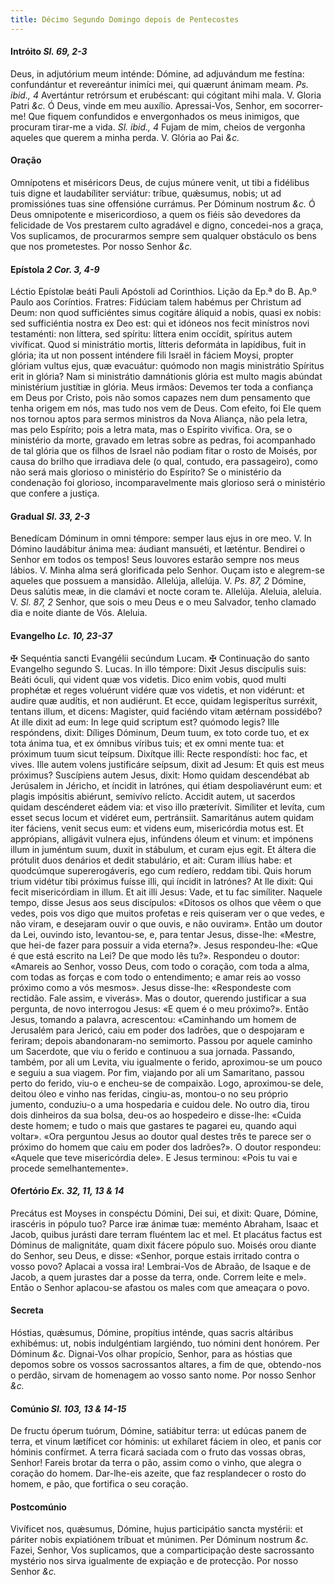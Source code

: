 ```yaml
---
title: Décimo Segundo Domingo depois de Pentecostes
---
```


#### Intróito <em>Sl. 69, 2-3</em>

<div class="grid grid-cols-2 gap-5">
  <span class="text-justify">
    Deus, in adjutórium meum inténde: Dómine, ad adjuvándum me festína:
    confundántur et revereántur inimíci mei, qui quærunt ánimam meam.
    <em>Ps. ibid., 4</em> Avertántur retrórsum et erubéscant: qui cógitant mihi mala.
    V. Gloria Patri <em>&c.</em>
  </span>
  <span class="text-justify">
    Ó Deus, vinde em meu auxílio. Apressai-Vos, Senhor, em socorrer-me! Que
    fiquem confundidos e envergonhados os meus inimigos, que procuram tirar-me a
    vida. <em>Sl. ibid., 4</em> Fujam de mim, cheios de vergonha aqueles que
    querem a minha perda. V. Glória ao Pai <em>&c.</em>
  </span>
</div>

#### Oração

<div class="grid grid-cols-2 gap-5">
  <span class="text-justify">
    Omnípotens et miséricors Deus, de cujus múnere venit, ut tibi a fidélibus
    tuis digne et laudabíliter serviátur: tríbue, quǽsumus, nobis; ut ad
    promissiónes tuas sine offensióne currámus. Per Dóminum nostrum <em>&c.</em>
  </span>
  <span class="text-justify">
    Ó Deus omnipotente e misericordioso, a quem os fiéis são devedores da
    felicidade de Vos prestarem culto agradável e digno, concedei-nos a graça,
    Vos suplicamos, de procurarmos sempre sem qualquer obstáculo os bens que nos
    prometestes. Por nosso Senhor <em>&c.</em>
  </span>
</div>

#### Epístola <em>2 Cor. 3, 4-9</em>

<div class="grid grid-cols-2 gap-5">
  <span class="text-justify">
    Léctio Epístolæ beáti Pauli Apóstoli ad Corinthios.
  </span>
  <span class="text-justify">
    Lição da Ep.ª do B. Ap.º Paulo aos Coríntios.
  </span>
  <span class="text-justify">
    Fratres: Fidúciam talem habémus per Christum ad Deum: non quod sufficiéntes
    simus cogitáre áliquid a nobis, quasi ex nobis: sed sufficiéntia nostra ex
    Deo est: qui et idóneos nos fecit minístros novi testaménti: non líttera,
    sed spíritu: líttera enim occídit, spíritus autem vivíficat. Quod si
    ministrátio mortis, lítteris deformáta in lapídibus, fuit in glória; ita ut
    non possent inténdere fili Israël in fáciem Moysi, propter glóriam vultus
    ejus, quæ evacuátur: quómodo non magis ministrátio Spíritus erit in glória?
    Nam si ministrátio damnátionis glória est multo magis abúndat ministérium
    justítiæ in glória.
  </span>
  <span class="text-justify">
    Meus irmãos: Devemos ter toda a confiança em Deus por Cristo, pois não somos
    capazes nem dum pensamento que tenha origem em nós, mas tudo nos vem de
    Deus. Com efeito, foi Ele quem nos tornou aptos para sermos ministros da
    Nova Aliança, não pela letra, mas pelo Espírito; pois a letra mata, mas o
    Espírito vivifica. Ora, se o ministério da morte, gravado em letras sobre as
    pedras, foi acompanhado de tal glória que os filhos de Israel não podiam
    fitar o rosto de Moisés, por causa do brilho que irradiava dele (o qual,
    contudo, era passageiro), como não será mais glorioso o ministério do
    Espírito? Se o ministério da condenação foi glorioso, incomparavelmente mais
    glorioso será o ministério que confere a justiça.
  </span>
</div>

#### Gradual <em>Sl. 33, 2-3</em>

<div class="grid grid-cols-2 gap-5">
  <span class="text-justify">
    Benedícam Dóminum in omni témpore: semper laus ejus in ore meo. V. In Dómino
    laudábitur ánima mea: áudiant mansuéti, et læténtur.
  </span>
  <span class="text-justify">
    Bendirei o Senhor em todos os tempos! Seus louvores estarão sempre nos meus
    lábios. V. Minha alma será glorificada pelo Senhor. Ouçam isto e alegrem-se
    aqueles que possuem a mansidão.
  </span>
  <span class="text-justify">
    Allelúja, allelúja. V. <em>Ps. 87, 2</em> Dómine, Deus salútis meæ, in die
    clamávi et nocte coram te. Allelúja.
  </span>
  <span class="text-justify">
    Aleluia, aleluia. V. <em>Sl. 87, 2</em> Senhor, que sois o meu Deus e o meu
    Salvador, tenho clamado dia e noite diante de Vós. Aleluia.
  </span>
</div>

#### Evangelho <em>Lc. 10, 23-37</em>

<div class="grid grid-cols-2 gap-5">
  <span class="text-justify">
    <span class="text-red-500">&#10016;</span> Sequéntia sancti Evangélii
    secúndum Lucam.
  </span>
  <span class="text-justify">
    <span class="text-red-500">&#10016;</span> Continuação do santo Evangelho
    segundo S. Lucas.
  </span>
  <span class="text-justify">
    In illo témpore: Dixit Jesus discípulis suis: Beáti óculi, qui vident quæ
    vos videtis. Dico enim vobis, quod multi prophétæ et reges voluérunt vidére
    quæ vos videtis, et non vidérunt: et audire quæ audítis, et non audiérunt.
    Et ecce, quidam legisperítus surréxit, tentans illum, et dicens: Magister,
    quid faciéndo vitam ætérnam possidébo? At ille dixit ad eum: In lege quid
    scriptum est? quómodo legis? Ille respóndens, dixit: Díliges Dóminum, Deum
    tuum, ex toto corde tuo, et ex tota ánima tua, et ex ómnibus víribus tuis;
    et ex omni mente tua: et próximum tuum sicut teípsum. Dixítque illi: Recte
    respondísti: hoc fac, et vives. Ille autem volens justificáre seípsum, dixit
    ad Jesum: Et quis est meus próximus? Suscípiens autem Jesus, dixit: Homo
    quidam descendébat ab Jerúsalem in Jéricho, et íncidit in latrónes, qui
    étiam despoliavérunt eum: et plagis impósitis abiérunt, semivívo relícto.
    Accidit autem, ut sacerdos quidam descénderet eádem via: et viso illo
    præterívit. Simíliter et levíta, cum esset secus locum et vidéret eum,
    pertránsiit. Samaritánus autem quidam iter fáciens, venit secus eum: et
    videns eum, misericórdia motus est. Et apprópians, alligávit vulnera ejus,
    infúndens óleum et vinum: et impónens illum in juméntum suum, duxit in
    stábulum, et curam ejus egit. Et áltera die prótulit duos denários et dedit
    stabulário, et ait: Curam illíus habe: et quodcúmque supererogáveris, ego
    cum redíero, reddam tibi. Quis horum trium vidétur tibi próximus fuísse
    illi, qui íncidit in latrónes? At lle dixit: Qui fecit misericórdiam in
    illum. Et ait illi Jesus: Vade, et tu fac simíliter.
  </span>
  <span class="text-justify">
    Naquele tempo, disse Jesus aos seus discípulos: «Ditosos os olhos que vêem o
    que vedes, pois vos digo que muitos profetas e reis quiseram ver o que
    vedes, e não viram, e desejaram ouvir o que ouvis, e não ouviram». Então um
    doutor da Lei, ouvindo isto, levantou-se, e, para tentar Jesus, disse-lhe:
    «Mestre, que hei-de fazer para possuir a vida eterna?». Jesus respondeu-lhe:
    «Que é que está escrito na Lei? De que modo lês tu?». Respondeu o doutor:
    «Amareis ao Senhor, vosso Deus, com todo o coração, com toda a alma, com
    todas as forças e com todo o entendimento; e amar reis ao vosso próximo como
    a vós mesmos». Jesus disse-lhe: «Respondeste com rectidão. Fale assim, e
    viverás». Mas o doutor, querendo justificar a sua pergunta, de novo
    interrogou Jesus: «E quem é o meu próximo?». Então Jesus, tomando a palavra,
    acrescentou: «Caminhando um homem de Jerusalém para Jericó, caiu em poder
    dos ladrões, que o despojaram e feriram; depois abandonaram-no semimorto.
    Passou por aquele caminho um Sacerdote, que viu o ferido e continuou a sua
    jornada. Passando, também, por ali um Levita, viu igualmente o ferido,
    aproximou-se um pouco e seguiu a sua viagem. Por fim, viajando por ali um
    Samaritano, passou perto do ferido, viu-o e encheu-se de compaixão. Logo,
    aproximou-se dele, deitou óleo e vinho nas feridas, cingiu-as, montou-o no
    seu próprio jumento, conduziu-o a uma hospedaria e cuidou dele. No outro
    dia, tirou dois dinheiros da sua bolsa, deu-os ao hospedeiro e disse-lhe:
    «Cuida deste homem; e tudo o mais que gastares te pagarei eu, quando aqui
    voltar». «Ora perguntou Jesus ao doutor qual destes três te parece ser o
    próximo do homem que caiu em poder dos ladrões?». O doutor respondeu:
    «Aquele que teve misericórdia dele». E Jesus terminou: «Pois tu vai e
    procede semelhantemente».
  </span>
</div>

#### Ofertório <em>Ex. 32, 11, 13 & 14</em>

<div class="grid grid-cols-2 gap-5">
  <span class="text-justify">
    Precátus est Moyses in conspéctu Dómini, Dei sui, et dixit: Quare, Dómine,
    irascéris in pópulo tuo? Parce iræ ánimæ tuæ: meménto Abraham, Isaac et
    Jacob, quibus jurásti dare terram fluéntem lac et mel. Et placátus factus
    est Dóminus de malignitáte, quam dixit fácere pópulo suo.
  </span>
  <span class="text-justify">
    Moisés orou diante do Senhor, seu Deus, e disse: «Senhor, porque estais
    irritado contra o vosso povo? Aplacai a vossa ira! Lembrai-Vos de Abraão, de
    Isaque e de Jacob, a quem jurastes dar a posse da terra, onde. Correm leite
    e mel». Então o Senhor aplacou-se afastou os males com que ameaçara o povo.
  </span>
</div>

#### Secreta

<div class="grid grid-cols-2 gap-5">
  <span class="text-justify">
    Hóstias, quǽsumus, Dómine, propítius inténde, quas sacris altáribus
    exhibémus: ut, nobis indulgéntiam largiéndo, tuo nómini dent honórem. Per
    Dóminum <em>&c.</em>
  </span>
  <span class="text-justify">
    Dignai-Vos olhar propício, Senhor, para as hóstias que depomos sobre os
    vossos sacrossantos altares, a fim de que, obtendo-nos o perdão, sirvam de
    homenagem ao vosso santo nome. Por nosso Senhor <em>&c.</em>
  </span>
</div>

#### Comúnio <em>Sl. 103, 13 & 14-15</em>

<div class="grid grid-cols-2 gap-5">
  <span class="text-justify">
    De fructu óperum tuórum, Dómine, satiábitur terra: ut edúcas panem de terra,
    et vinum lætíficet cor hóminis: ut exhílaret fáciem in oleo, et panis cor
    hóminis confírmet.
  </span>
  <span class="text-justify">
    A terra ficará saciada com o fruto das vossas obras, Senhor! Fareis brotar
    da terra o pão, assim como o vinho, que alegra o coração do homem.
    Dar-lhe-eis azeite, que faz resplandecer o rosto do homem, e pão, que
    fortifica o seu coração.
  </span>
</div>

#### Postcomúnio

<div class="grid grid-cols-2 gap-5">
  <span class="text-justify">
    Vivíficet nos, quǽsumus, Dómine, hujus participátio sancta mystérii: et
    páriter nobis expiatiónem tríbuat et múnimen. Per Dóminum nostrum
    <em>&c.</em>
  </span>
  <span class="text-justify">
    Fazei, Senhor, Vos suplicamos, que a comparticipação deste sacrossanto
    mystério nos sirva igualmente de expiação e de protecção. Por nosso Senhor
    <em>&c.</em>
  </span>
</div>
